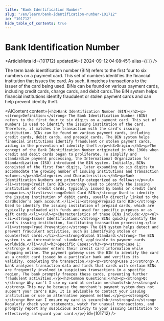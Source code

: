 ```yaml
---
title: "Bank Identification Number"
slug: "/en/learn/bank-identification-number-101712"
id: "101712"
hide_table_of_contents: true
---
```



# Bank Identification Number

<ArticleMeta id={101712} updatedAt={'2024-09-12 04:08:45'} alias={`[]`} />
<div className='border-solid border-b border-t-0 my-4 border-[var(--ifm-color-gray-300)]' />

The term bank identification number (BIN) refers to the first four to six numbers on a payment card. This set of numbers identifies the financial institution that issues the card. As such, it matches transactions to the issuer of the card being used. BINs can be found on various payment cards, including credit cards, charge cards, and debit cards.The BIN system helps financial institutions identify fraudulent or stolen payment cards and can help prevent identity theft.

<AIContent content={`<h2>Bank Identification Number (BIN)</h2><p><strong>Definition:</strong> The Bank Identification Number (BIN) refers to the first four to six digits on a payment card. This set of numbers is used to identify the issuing institution of the card. Therefore, it matches the transaction with the card's issuing institution. BINs can be found on various payment cards, including credit cards, debit cards, and prepaid cards. The BIN system helps financial institutions identify fraudulent or stolen payment cards, aiding in the prevention of identity theft.</p><h3>Origin:</h3><p>The concept of the Bank Identification Number originated in the 1960s when credit and debit cards began to proliferate. To simplify and standardize payment processing, the International Organization for Standardization (ISO) introduced the BIN system. Initially, BINs consisted of the first four digits, later expanding to six digits to accommodate the growing number of issuing institutions and transaction volumes.</p><h3>Categories and Characteristics:</h3><p>Bank Identification Numbers are primarily categorized as follows:</p><ul><li><strong>Credit Card BIN:</strong> Used to identify the issuing institution of credit cards, typically issued by banks or credit card companies.</li><li><strong>Debit Card BIN:</strong> Used to identify the issuing institution of debit cards, usually directly linked to the cardholder's bank account.</li><li><strong>Prepaid Card BIN:</strong> Used to identify the issuing institution of prepaid cards, which are typically preloaded with funds and used for specific purposes or as gift cards.</li></ul><p>Characteristics of these BINs include:</p><ul><li><strong>Issuer Identification:</strong> BINs quickly identify the card's issuing institution, facilitating transaction processing.</li><li><strong>Fraud Prevention:</strong> The BIN system helps detect and prevent fraudulent activities, such as identifying stolen or counterfeit cards.</li><li><strong>Global Standard:</strong> The BIN system is an international standard, applicable to payment cards worldwide.</li></ul><h3>Specific Cases:</h3><p><strong>Case 1:</strong> A consumer enters their credit card information while shopping online. The payment gateway uses the BIN to identify the card as a credit card issued by a particular bank and verifies its validity, completing the transaction.</p><p><strong>Case 2:</strong> A bank analyzes transaction data and finds that cards with certain BINs are frequently involved in suspicious transactions in a specific region. The bank promptly freezes these cards, preventing further fraudulent activities.</p><h3>Common Questions:</h3><p><strong>Q:</strong> Why can't I use my card at certain merchants?<br/><strong>A:</strong> This may be because the merchant's payment system does not support your card's BIN. It is advisable to contact your issuing institution or use an alternative payment method.</p><p><strong>Q:</strong> How can I ensure my card is secure?<br/><strong>A:</strong> Regularly check your statements, watch for unusual transactions, and promptly report any suspicious activity to your issuing institution to effectively safeguard your card.</p>`} id={101712} />

